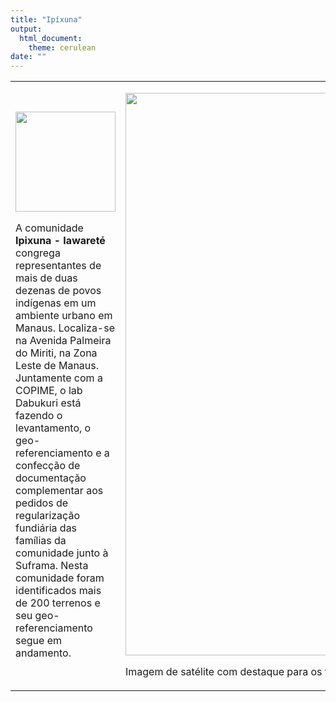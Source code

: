 ```yaml
---
title: "Ipíxuna"
output: 
  html_document:
    theme: cerulean
date: ""
---
```


<table>
<tr>
<td>

<img align = "center" width = 160px src = "DABUKURI.png" /> 

A comunidade __Ipixuna - Iawareté__ congrega representantes de mais de duas dezenas de povos indígenas em um ambiente urbano em Manaus. Localiza-se na Avenida Palmeira do Miriti, na Zona Leste de Manaus. Juntamente com a COPIME, o lab Dabukuri está fazendo o levantamento, o geo-referenciamento e a confecção de documentação complementar aos pedidos de regularização fundiária das famílias da comunidade junto à Suframa. Nesta comunidade foram identificados mais de 200 terrenos e seu geo-referenciamento segue em andamento.

</td>

<td>
<div class = 'container'>
<img width = "900" src = "ipixuna_grid_geral.png"/>

Imagem de satélite com destaque para os terrenos em processo de regularização.
</div>
</td>
</tr>
</table>
